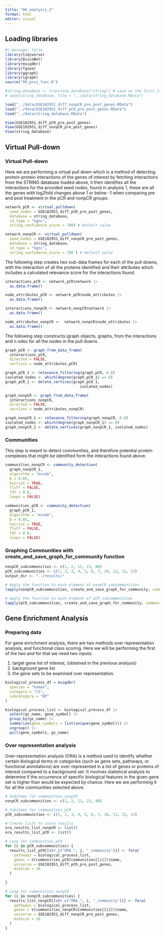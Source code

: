 ```yaml
---
title: "06_analysis_2"
format: html
editor: visual
---
```


## Loading libraries

```r
#| message: false
library(tidyverse)
library(DiscoNet)
library(msigdbr)
library(fgsea)
library(ggraph)
library(igraph)
source("99_proj_func.R")
```

```r
#string_database <- translate_database("string") # save on the first iteration
# save(string_database, file = "../data/string_database.RData")

load("../data/GSE182951_diff_nonpCR_pre_post_genes.RData")
load("../data/GSE182951_diff_pCR_pre_post_genes.RData")
load("../data/string_database.RData")

```

```r
View(GSE182951_diff_pCR_pre_post_genes)
View(GSE182951_diff_nonpCR_pre_post_genes)
View(string_database)

```

## **Virtual Pull-down**

### Virtual Pull-down

Here we are performing a virtual pull down which is a method of detecting protein-protein interactions of the genes of interest by fetching interactions from the STRING database loaded above, it then identifies all the interactions for the provided seed nodes, found in analysis 1, these are all the genes with log2fold changes above 1 or below -1 when comparing pre and post treatment in the pCR and nonpCR groups.

```r
network_pCR <- virtual_pulldown(
  seed_nodes = GSE182951_diff_pCR_pre_post_genes, 
  database = string_database, 
  id_type = "hgnc", 
  string_confidence_score = 700) # default value
```

```r
network_nonpCR <- virtual_pulldown(
  seed_nodes = GSE182951_diff_nonpCR_pre_post_genes, 
  database = string_database, 
  id_type = "hgnc", 
  string_confidence_score = 700 ) # default value

```

The following step creates two sub-data frames for each of the pull downs, with the interaction of all the proteins identified and their attributes which includes a calculated relevance score for the interactions found.

```r
interactions_pCR <- network_pCR$network |> 
  as.data.frame()

node_attributes_pCR <- network_pCR$node_attributes |> 
  as.data.frame() 
```

```r
interactions_nonpCR <- network_nonpCR$network |> 
  as.data.frame()

node_attributes_nonpCR <-  network_nonpCR$node_attributes |> 
  as.data.frame() 
```

The following step constructs igraph objects, graphs, from the interactions and n odes for all the nodes in the pull downs.

```r
graph_pCR <- graph_from_data_frame(
  interactions_pCR, 
  directed = FALSE,
  vertices = node_attributes_pCR)

graph_pCR_1 <- relevance_filtering(graph_pCR, 0.8)
isolated_nodes <- which(degree(graph_pCR_1) == 0)
graph_pCR_1 <- delete_vertices(graph_pCR_1, 
                                  isolated_nodes)
```

```r
graph_nonpCR <- graph_from_data_frame(
  interactions_nonpCR, 
  directed = FALSE,
  vertices = node_attributes_nonpCR)

graph_nonpCR_1 <- relevance_filtering(graph_nonpCR, 0.8)
isolated_nodes <- which(degree(graph_nonpCR_1) == 0)
graph_nonpCR_1 <- delete_vertices(graph_nonpCR_1, isolated_nodes)

```

### Communities

This step is meant to detect communities, and therefore potential protein complexes that might be identified form the interactions found above.

```r
communities_nonpCR <- community_detection(
  graph_nonpCR_1, 
  algorithm = "mcode", 
  D = 0.05, 
  haircut = TRUE, 
  fluff = FALSE, 
  fdt = 0.8, 
  loops = FALSE)

communities_pCR <- community_detection(
  graph_pCR_1, 
  algorithm = "mcode", 
  D = 0.05, 
  haircut = TRUE, 
  fluff = FALSE, 
  fdt = 0.8, 
  loops = FALSE)

```

### Graphing Communities with create_and_save_graph_for_community function

```r
nonpCR_subcommunities <- c(1, 2, 11, 23, 80)
pCR_subcommunities <- c(1, 2, 3, 4, 5, 6, 7, 10, 11, 12, 13)
output_dir <- "../results/"

# Apply the function to each element of nonpCR_subcommunities
lapply(nonpCR_subcommunities, create_and_save_graph_for_community, community = communities_nonpCR, type = "nonpCR", seed = GSE182951_diff_nonpCR_pre_post_genes , output_dir = output_dir)

# Apply the function to each element of pCR_subcommunities
lapply(pCR_subcommunities, create_and_save_graph_for_community, community = communities_pCR, type = "pCR", seed = GSE182951_diff_nonpCR_pre_post_genes, output_dir = output_dir)

```


## Gene Enrichment Analysis

### Preparing data

For gene enrichment analysis, there are two methods over representation analysis, and functional class scoring. Here we will be performing the first of the two and for that we need two inputs:

1.  target gene list of interest, (obtained in the previous analysis)
2.  background gene list
3.  the gene sets to be examined over representation.

```r

biological_process_df = msigdbr(
  species = "human", 
  category = "C5", 
  subcategory = "BP"
)

biological_process_list <- biological_process_df |> 
  select(gs_name, gene_symbol) |> 
  group_by(gs_name) |> 
  summarize(gene_symbols = list(unique(gene_symbol))) |> 
  ungroup() |> 
  pull(gene_symbols, gs_name)

```

### Over representation analysis

Over-representation analysis (ORA) is a method used to identify whether certain biological terms or categories (such as gene sets, pathways, or functional annotations) are over-represented in a list of genes or proteins of interest compared to a background set. It involves statistical analysis to determine if the occurrence of specific biological features in the given gene set is higher than would be expected by chance. Here we are performing it for all the communities selected above.


```r
# Subitems for communities_nonpCR
nonpCR_subcommunities <- c(1, 2, 11, 23, 80)

# Subitems for communities_pCR
pCR_subcommunities <- c(1, 2, 3, 4, 5, 6, 7, 10, 11, 12, 13)

```


```r

# Create lists to store results
ora_results_list_nonpCR <- list()
ora_results_list_pCR <- list()

# Loop for communities_pCR
for (i in pCR_subcommunities) {
  results_list_pCR[[str_c("ORA_", i, "_community")]] <- fora(
    pathways = biological_process_list, 
    genes = V(communities_pCR$communities[[i]])$name, 
    universe = GSE182951_diff_pCR_pre_post_genes, 
    minSize = 10
  )
  
}

# Loop for communities_nonpCR
for (i in nonpCR_subcommunities) {
  results_list_nonpCR[[str_c("ORA_", i, "_community")]] <- fora(
    pathways = biological_process_list, 
    genes = V(communities_nonpCR$communities[[i]])$name, 
    universe = GSE182951_diff_nonpCR_pre_post_genes, 
    minSize = 10
  )
}

```


